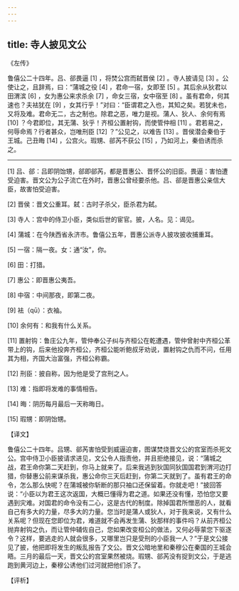 ```yaml
---
---
---
```

title: 寺人披见文公
---




《左传》

鲁僖公二十四年。吕、郤畏逼 [1] ，将焚公宫而弑晋侯 [2] 。寺人披请见 [3] 。公使让之，且辞焉，曰：“蒲城之役 [4] ，君命一宿，女即至 [5] 。其后余从狄君以田渭滨 [6] ，女为惠公来求杀余 [7] ，命女三宿，女中宿至 [8] 。虽有君命，何其速也？夫袪犹在 [9] ，女其行乎！”对曰：“臣谓君之入也，其知之矣。若犹未也，又将及难。君命无二，古之制也。除君之恶，唯力是视。蒲人、狄人、余何有焉 [10] ？今君即位，其无蒲、狄乎！齐桓公置射钩，而使管仲相 [11] 。君若易之，何辱命焉？行者甚众，岂唯刑臣 [12] ？”公见之，以难告 [13] 。晋侯潜会秦伯于王城。己丑晦 [14] ，公宫火。瑕甥、郤芮不获公 [15] ，乃如河上，秦伯诱而杀之。



* * *



[1] 吕、郤：吕即阴饴甥，郤即郤芮，都是晋惠公、晋怀公的旧臣。畏逼：害怕遭受迫害。晋文公为公子流亡在外时，晋惠公曾经要杀他。吕、郤是晋惠公亲信大臣，故害怕受迫害。

[2] 晋侯：晋文公重耳。弑：古时子杀父，臣杀君为弑。

[3] 寺人：宫中的侍卫小臣，类似后世的宦官。披，人名。见：谒见。

[4] 蒲城：在今陕西省永济市。鲁僖公五年，晋惠公派寺人披攻披收捕重耳。

[5] 一宿：隔一夜。女：通“汝”，你。

[6] 田：打猎。

[7] 惠公：即晋惠公夷吾。

[8] 中宿：中间那夜，即第二夜。

[9] 袪（qū）：衣袖。

[10] 余何有：和我有什么关系。

[11] 置射钩：鲁庄公九年，管仲奉公子纠与齐桓公在乾遭遇，管仲曾射中齐桓公革带上的钩，后来他投奔齐桓公，齐桓公能听鲍叔牙劝说，置射钩之仇而不问，任用其为相，齐国大治富强，齐桓公称霸。

[12] 刑臣：披自称，因为他是受了宫刑之人。

[13] 难：指即将发难的事情相告。

[14] 晦：阴历每月最后一天称晦日。

[15] 瑕甥：即阴饴甥。

【译文】

鲁僖公二十四年。吕甥、郤芮害怕受到威逼迫害，图谋焚烧晋文公的宫室而杀死文公。宫中侍卫小臣披请求进见，文公令人指责他，并且拒绝接见，说：“蒲城之战，君王命你第二天赶到，你马上就来了。后来我逃到狄国同狄国国君到渭河边打猎，你替惠公前来谋杀我，惠公命你三天后赶到，你第二天就到了。虽有君王的命令，怎么那么快呢？在蒲城被你斩断的那只袖口还保留着。你就走吧！”披回答说：“小臣以为君王这次返国，大概已懂得为君之道。如果还没有懂，恐怕您又要遇到灾难。对国君的命令没有二心，这是古代的制度。除掉国君所憎恶的人，就看自己有多大的力量，尽多大的力量。您当时是蒲人或狄人，对于我来说，又有什么关系呢？但现在您即位为君，难道就不会再发生蒲、狄那样的事件吗？从前齐桓公抛弃射钩之仇，而让管仲辅佐自己，您如果改变桓公的做法，又何必辱蒙您下驱逐令？这样，要逃走的人就会很多，又哪里岂只是受刑的小臣我一人？”于是文公接见了披，他把即将发生的叛乱报告了文公。晋文公暗地里和秦穆公在秦国的王城会晤。三月的最后一天，晋文公的宫室果然被烧。瑕甥、郤芮没有捉到文公，于是逃跑到黄河边上，秦穆公诱他们过河就把他们杀了。

【评析】
